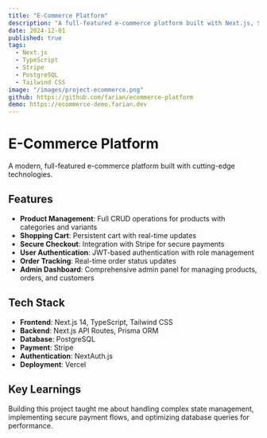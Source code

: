 ```yaml
---
title: "E-Commerce Platform"
description: "A full-featured e-commerce platform built with Next.js, Stripe, and PostgreSQL. Features include product management, shopping cart, and secure checkout."
date: 2024-12-01
published: true
tags:
  - Next.js
  - TypeScript
  - Stripe
  - PostgreSQL
  - Tailwind CSS
image: "/images/project-ecommerce.png"
github: https://github.com/farian/ecommerce-platform
demo: https://ecommerce-demo.farian.dev
---
```


# E-Commerce Platform

A modern, full-featured e-commerce platform built with cutting-edge technologies.

## Features

- **Product Management**: Full CRUD operations for products with categories and variants
- **Shopping Cart**: Persistent cart with real-time updates
- **Secure Checkout**: Integration with Stripe for secure payments
- **User Authentication**: JWT-based authentication with role management
- **Order Tracking**: Real-time order status updates
- **Admin Dashboard**: Comprehensive admin panel for managing products, orders, and customers

## Tech Stack

- **Frontend**: Next.js 14, TypeScript, Tailwind CSS
- **Backend**: Next.js API Routes, Prisma ORM
- **Database**: PostgreSQL
- **Payment**: Stripe
- **Authentication**: NextAuth.js
- **Deployment**: Vercel

## Key Learnings

Building this project taught me about handling complex state management, implementing secure payment flows, and optimizing database queries for performance.
